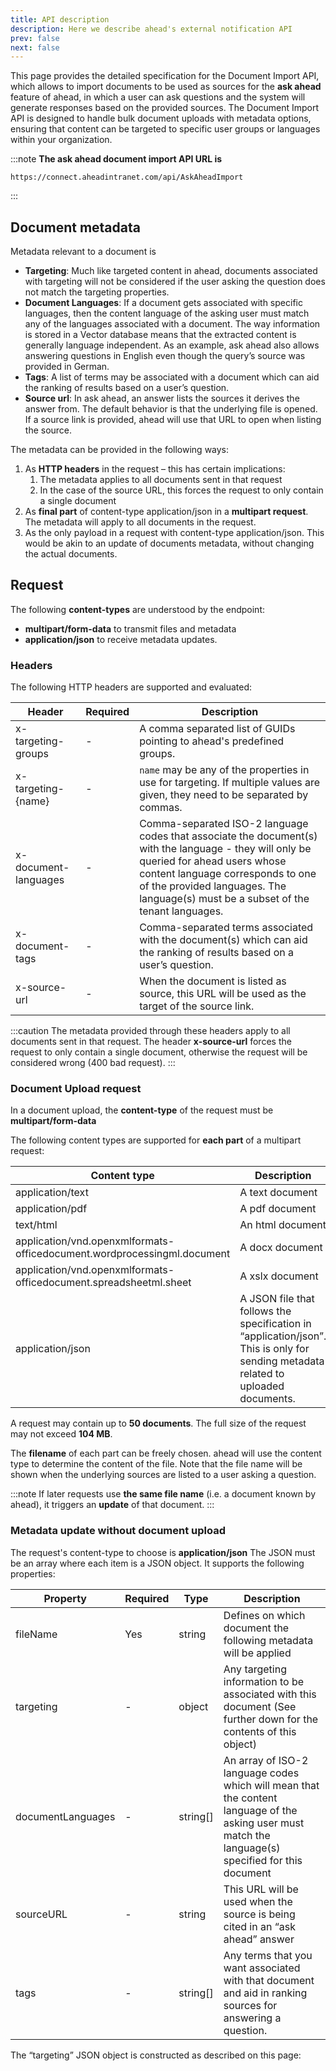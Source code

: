 ```yaml
---
title: API description
description: Here we describe ahead's external notification API
prev: false
next: false
---
```


This page provides the detailed specification for the Document Import API, 
which allows to import documents to be used as sources for the **ask ahead** feature of ahead, 
in which a user can ask questions and the system will generate responses based on the provided sources. 
The Document Import API is designed to handle bulk document uploads with metadata options, 
ensuring that content can be targeted to specific user groups or languages within your organization. 

:::note
**The ask ahead document import API URL is**
```text
https://connect.aheadintranet.com/api/AskAheadImport
```
:::

<LinkCard
  title="Authorization - how to get & use API Keys"
  description="Learn how to authorize your requests by using API Keys"
  href="../../api-keys/"
/>

## Document metadata

Metadata relevant to a document is

* **Targeting**:
  Much like targeted content in ahead, documents associated with targeting will not be considered 
  if the user asking the question does not match the targeting properties.
* **Document Languages**: 
  If a document gets associated with specific languages, then the content language of the asking user 
  must match any of the languages associated with a document.
  The way information is stored in a Vector database means that the extracted content is generally language independent. As an example, ask ahead also allows answering questions in English even though the query’s source was provided in German.
* **Tags**:
  A list of terms may be associated with a document which can aid the ranking of results based on a 
  user’s question.
* **Source url**:
  In ask ahead, an answer lists the sources it derives the answer from. The default behavior is that the underlying file is opened. If a source link is provided, ahead will use that URL to open when listing the source.

The metadata can be provided in the following ways:

1.	As **HTTP headers** in the request – this has certain implications:
    1.	The metadata applies to all documents sent in that request
    1.	In the case of the source URL, this forces the request to only contain a single document
2.	As **final part** of content-type application/json in a **multipart request**. The metadata will apply to all documents in the request.
3.	As the only payload in a request with content-type application/json. This would be akin to an update of documents metadata, 
    without changing the actual documents.



## Request

The following **content-types** are understood by the endpoint: 
* **multipart/form-data** to transmit files and metadata
* **application/json** to receive metadata updates.

### Headers

The following HTTP headers are supported and evaluated:

| Header                 | Required | Description  |
|------------------------|----------|--------------|
| x-targeting-groups     | -        | A comma separated list of GUIDs pointing to ahead's predefined groups. |
| x-targeting-\{name\}   | -        | `name` may be any of the properties in use for targeting. If multiple values are given, they need to be separated by commas. |
| x-document-languages   | -        | Comma-separated ISO-2 language codes that associate the document(s) with the language - they will only be queried for ahead users whose content language corresponds to one of the provided languages. The language(s) must be a subset of the tenant languages. |
| x-document-tags        | -        | Comma-separated terms associated with the document(s) which can aid the ranking of results based on a user’s question.
| x-source-url           | -        | When the document is listed as source, this URL will be used as the target of the source link.

:::caution
The metadata provided through these headers apply to all documents sent in that request. 
The header **x-source-url** forces the request to only contain a single document, 
otherwise the request will be considered wrong (400 bad request).
:::

### Document Upload request

In a document upload, the **content-type** of the request must be **multipart/form-data**

The following content types are supported for **each part** of a multipart request:

| Content type                                                                 | Description                                     |
|------------------------------------------------------------------------------|-------------------------------------------------|
| application/text                                                             | A text document                                 |
| application/pdf                                                              | A pdf document                                  |
| text/html                                                                    | An html document                                |
| application/vnd.openxmlformats-officedocument.wordprocessingml.document      | A docx document                                 |
| application/vnd.openxmlformats-officedocument.spreadsheetml.sheet            | A xslx document                                 |
| application/json                                                             | A JSON file that follows the specification in “application/json”. This is only for sending metadata related to uploaded documents. |


A request may contain up to **50 documents**. The full size of the request may not exceed **104 MB**.

The **filename** of each part can be freely chosen. ahead will use the content type to determine the content of the file.
Note that the file name will be shown when the underlying sources are listed to a user asking a question.  

:::note
If later requests use **the same file name** (i.e. a document known by ahead), it triggers an **update** of that document.
:::


### Metadata update without document upload

The request's content-type to choose is **application/json**
The JSON must be an array where each item is a JSON object. It supports the following properties:

| Property          | Required | Type      | Description                                                                                                              |
|-------------------|----------|-----------|--------------------------------------------------------------------------------------------------------------------------|
| fileName          | Yes      | string    | Defines on which document the following metadata will be applied                                                         |
| targeting         | -        | object    | Any targeting information to be associated with this document (See further down for the contents of this object)         |
| documentLanguages | -        | string[]  | An array of ISO-2 language codes which will mean that the content language of the asking user must match the language(s) specified for this document |
| sourceURL         | -        | string    | This URL will be used when the source is being cited in an “ask ahead” answer                                             |
| tags              | -        | string[]  | Any terms that you want associated with that document and aid in ranking sources for answering a question.                |

The “targeting” JSON object is constructed as described on this page:

<LinkCard
  title="Using ahead's targeting via API"
  description="Learn how to provide targeting information to your API payloads"
  href="../../targeting/"
/>